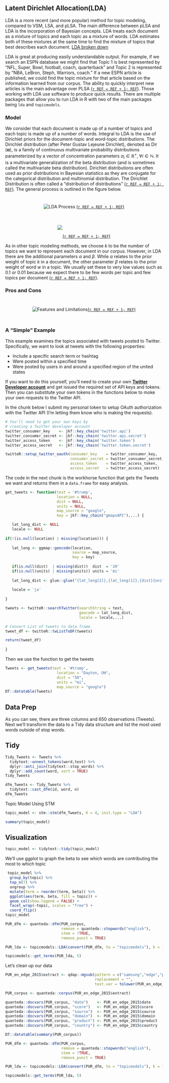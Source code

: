 ## Latent Dirichlet Allocation(LDA) 

LDA is a more recent (and more popular) method for topic modeling, compared to VSM, LSA, and pLSA. The main difference between pLSA and LDA is the incorporation of Bayesian concepts. LDA treats each document as a mixture of topics and each topic as a mixture of words.  LDA estimates both of these mixtures at the same time to find the mixture of topics that best describes each document. 
[LDA broken down](https://medium.com/@lettier/how-does-lda-work-ill-explain-using-emoji-108abf40fa7d)

LDA is great at producing easily understandable output. For example, if we search an ESPN database we might find that Topic 1 is best represented by "NFL, Super, Bowl, football, coach, quarterback" and Topic 2 is represented by "NBA, LeBron, Steph, Warriors, coach." If a new ESPN article is published, we could find the topic mixture for that article based on the information learned from our corpus. The ability to quickly interpret new articles is the main advantage over PLSA [(`r REF = REF + 1; REF`)](https://medium.com/nanonets/topic-modeling-with-lsa-psla-lda-and-lda2vec-555ff65b0b05). Those working with LDA use software to produce quick results. There are multiple packages that allow you to run LDA in R with two of the main packages being `lda` and `topicmodels`.

### Model

We consider that each document is made up of a number of topics and each topic is made up of a number of words. Integral to LDA is the use of Dirichlet priors for the document-topic and word-topic distributions. The Dirichlet distribution (after Peter Gustav Lejeune Dirichlet), denoted as ${\displaystyle \operatorname {Dir} ({\boldsymbol {\alpha }})}$, is a family of continuous multivariate probability distributions parameterized by a vector of concentration parameters $\alpha_i \in \mathbb{R}^+,\; \forall i\in \mathbb{N}$. It is a multivariate generalization of the beta distribution (and is sometimes called the multivariate beta distribution). Dirichlet distributions are often used as prior distributions in Bayesian statistics as they are conjugate for the categorical distribution and multinomial distribution. The Dirichlet Distribution is often called a "distribution of distributions" [(`r REF = REF + 1; REF`)](https://medium.com/nanonets/topic-modeling-with-lsa-psla-lda-and-lda2vec-555ff65b0b05). The general process is outlined in the figure below.

<center>
<img src="images/LDA_1.jpg" alt="LDA Process" vspace="25"> [(`r REF = REF + 1; REF`)](https://medium.com/nanonets/topic-modeling-with-lsa-psla-lda-and-lda2vec-555ff65b0b05)
</center>

<center>
<img src="images/LDA.png" vspace="25">[(`r REF = REF + 1; REF`)](https://kdnuggets.com/2016/07/text-mining-101-topic-modeling.html)
</center>

As in other topic modeling methods, we choose $k$ to be the number of topics we want to represent each document in our corpus. However, in LDA there are the additional parameters $\alpha$ and $\beta$. While $\alpha$ relates to the prior weight of topic $k$ in a document, the other parameter $\beta$ relates to the prior weight of word $w$ in a topic. We usually set these to very low values such as 0.1 or 0.01 because we expect there to be few words per topic and few topics per document [(`r REF = REF + 1; REF`)](https://en.wikipedia.org/wiki/Latent_Dirichlet_allocation).


### Pros and Cons

<center>
<img src="images/FeaturesLimitations.jpg" alt="Features and Limitations" vspace="25">[(`r REF = REF + 1; REF`)](https://ieeexplore.ieee.org/document/8250563)
</center>

### A "Simple" Example

This example examines the topics associated with tweets posted to Twitter. Specifically, we want to look at tweets with the following properties:

- Include a specific search term or hashtag
- Were posted within a specified time 
- Were posted by users in and around a specified region of the united states

If you want to do this yourself, you'll need to create your own [**Twitter Developer account**](https://developer.twitter.com/) and get issued the required set of API keys and tokens.  Then you can substitute your own tokens in the functions below to moke your own requests to the Twitter API.

In the chunk below I submit my personal token to setup OAuth authorization with the Twitter API (I'm letting them know who is making the requests). 

```r
# You'll need to get your own keys by 
# creating a Twitter developer account
twitter_consumer_key    <- jkf::key_chain('twitter.api')
twitter_consumer_secret <- jkf::key_chain('twitter.api.secret')
twitter_access_token    <- jkf::key_chain('twitter.token')
twitter_access_secret   <- jkf::key_chain('twitter.token.secret')

twitteR::setup_twitter_oauth(consumer_key    = twitter_consumer_key,
                             consumer_secret = twitter_consumer_secret,
                             access_token    = twitter_access_token,
                             access_secret   = twitter_access_secret)
```

The code in the next chunk is the workhorse function that gets the Tweets we want and returns them in a `data.frame` for easy analysis.

```r
get_tweets <- function(text = '#trump',
                       location = NULL,
                       dist = NULL,
                       units = NULL,
                       map_source = "google",
                       key = jkf::key_chain("gmapsAPI"),...) {

   lat_long_dist <- NULL
   locale <- NULL
  
if(!(is.null(location) | missing(location))) {
  
   lat_long <- ggmap::geocode(location,
                              source = map_source,
                              key = key)
   
   if(is.null(dist)  | missing(dist))  dist  = '20'
   if(is.null(units) | missing(units)) units = 'mi'
   
   lat_long_dist <- glue::glue("{lat_long[2]},{lat_long[1]},{dist}{units}")
   
   locale = 'ja'
   
}

tweets <- twitteR::searchTwitter(searchString = text, 
                                 geocode = lat_long_dist,
                                 locale = locale,...)

# Convert List of tweets to data.frame
tweet_df <- twitteR::twListToDF(tweets)

return(tweet_df)
                       
}
```

Then we use the function to get the tweets

```r
Tweets <- get_tweets(text = '#trump',
                       location = "Dayton, OH",
                       dist = "50",
                       units = "mi",
                       map_source = "google")
DT::datatable(Tweets)
```

## Data Prep

As you can see, there are three columns and 650 observations (Tweets). Next we'll transform the data to a Tidy data structure and list the most used words outside of stop words.

## Tidy

```r
Tidy_Tweets <- Tweets %>%
  tidytext::unnest_tokens(word,text) %>%
  dplyr::anti_join(tidytext::stop_words) %>%
  dplyr::add_count(word, sort = TRUE)
Tidy_Tweets
```

```r
dfm_Tweets <- Tidy_Tweets %>%
  tidytext::cast_dfm(id, word, n)
dfm_Tweets
```

Topic Model Using STM

```r
topic_model <- stm::stm(dfm_Tweets, K = 4, init.type = "LDA")

summary(topic_model)
```

## Visualization

```r
topic_model <- tidytext::tidy(topic_model)
```

We'll use ggplot to graph the beta to see which words are contributing the most to which topic

```r
 topic_model %>%
  group_by(topic) %>%
  top_n(7) %>%
  ungroup %>%
  mutate(term = reorder(term, beta)) %>%
  ggplot(aes(term, beta, fill = topic)) +
  geom_col(show.legend = FALSE) +
  facet_wrap(~topic, scales = "free") +
  coord_flip()
topic_model
```


```r
PUR_dfm <- quanteda::dfm(PUR_corpus,
                         remove = quanteda::stopwords("english"),
                         stem = !TRUE, 
                         remove_punct = TRUE)
```

```r
PUR_lda <- topicmodels::LDA(convert(PUR_dfm, to = "topicmodels"), k = 10)

topicmodels::get_terms(PUR_lda, 5)
```

Let's clean up our data

```r
PUR_en_edge_2015$extract <- qdap::mgsub(pattern = c("samsung","edge","phone","galaxy"), 
                                        replacement = "",
                                        text.var = tolower(PUR_en_edge_2015$extract))
```

```r
PUR_corpus <- quanteda::corpus(PUR_en_edge_2015$extract)
```

```r
quanteda::docvars(PUR_corpus, "date")    <- PUR_en_edge_2015$date
quanteda::docvars(PUR_corpus, "score")   <- PUR_en_edge_2015$score
quanteda::docvars(PUR_corpus, "source")  <- PUR_en_edge_2015$source
quanteda::docvars(PUR_corpus, "domain")  <- PUR_en_edge_2015$domain
quanteda::docvars(PUR_corpus, "product") <- PUR_en_edge_2015$product
quanteda::docvars(PUR_corpus, "country") <- PUR_en_edge_2015$country

DT::datatable(summary(PUR_corpus))
```


```r
PUR_dfm <- quanteda::dfm(PUR_corpus,
                         remove = quanteda::stopwords("english"),
                         stem = !TRUE, 
                         remove_punct = TRUE)
```

```r
PUR_lda <- topicmodels::LDA(convert(PUR_dfm, to = "topicmodels"), k = 10)

topicmodels::get_terms(PUR_lda, 5)
```